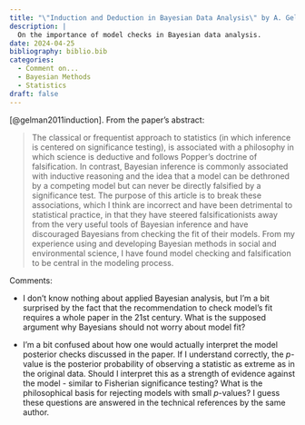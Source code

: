 ```yaml
---
title: "\"Induction and Deduction in Bayesian Data Analysis\" by A. Gelman"
description: |
  On the importance of model checks in Bayesian data analysis.
date: 2024-04-25
bibliography: biblio.bib
categories: 
  - Comment on...
  - Bayesian Methods
  - Statistics
draft: false
---
```


[@gelman2011induction]. From the paper's abstract:

> The classical or frequentist approach to statistics (in which inference is centered on significance testing), is associated with a philosophy in which science is deductive and follows Popper’s doctrine of falsification. In contrast, Bayesian inference is commonly associated with inductive reasoning and the idea that a model can be dethroned by a competing model but can never be directly falsified by a significance test. The purpose of this article is to break these associations, which I think are incorrect and have been detrimental to statistical practice, in that they have steered falsificationists away from the very useful tools of Bayesian inference and have discouraged Bayesians from checking the fit of their models. From my experience using and developing Bayesian methods in social and environmental science, I have found model checking and falsification to be central in the modeling process.

Comments:

-   I don't know nothing about applied Bayesian analysis, but I'm a bit surprised by the fact that the recommendation to check model's fit requires a whole paper in the 21st century. What is the supposed argument why Bayesians should not worry about model fit?

-   I'm a bit confused about how one would actually interpret the model posterior checks discussed in the paper. If I understand correctly, the $p$-value is the posterior probability of observing a statistic as extreme as in the original data. Should I interpret this as a strength of evidence against the model - similar to Fisherian significance testing? What is the philosophical basis for rejecting models with small $p$-values? I guess these questions are answered in the technical references by the same author.
